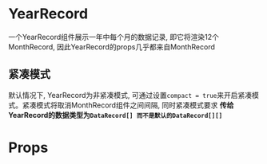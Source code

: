 
 

<Meta of={YearRecordStories} />


# YearRecord
一个YearRecord组件展示一年中每个月的数据记录, 即它将渲染12个MonthRecord, 因此YearRecord的props几乎都来自MonthRecord
<Canvas of = {YearRecordStories.Basic}/>


## 紧凑模式
默认情况下, YearRecord为非紧凑模式, 可通过设置`compact = true`来开启紧凑模式。紧凑模式将取消MonthRecord组件之间间隔, 同时紧凑模式要求
**传给YearRecord的数据类型为`DataRecord[] 而不是默认的DataRecord[][]`**

<Canvas of = {YearRecordStories.Compact}/>

# Props
<Canvas of = {YearRecordStories.Props} />
<Controls of = {YearRecordStories.Props}/>